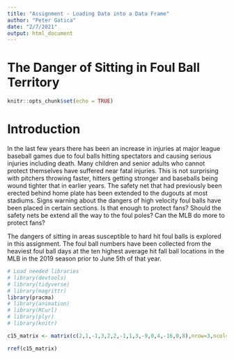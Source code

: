 ```yaml
---
title: "Assignment - Loading Data into a Data Frame"
author: "Peter Gatica"
date: "2/7/2021"
output: html_document
---
```

# The Danger of Sitting in Foul Ball Territory
```r
knitr::opts_chunk$set(echo = TRUE)
```

# Introduction

  In the last few years there has been an increase in injuries at major league baseball games due to foul balls hitting spectators and causing serious injuries including death.  Many children and senior adults who cannot protect themselves have suffered near fatal injuries. This is not surprising with pitchers throwing faster, hitters getting stronger and baseballs being wound tighter that in earlier years.  The safety net that had previously been erected behind home plate has been extended to the dugouts at most stadiums.  Signs warning about the dangers of high velocity foul balls have been placed in certain sections.  Is that enough to protect fans?  Should the safety nets be extend all the way to the foul poles?  Can the MLB do more to protect fans?

  The dangers of sitting in areas susceptible to hard hit foul balls is explored in this assignment.  The foul ball numbers have been collected from the heaviest foul ball days at the ten highest average hit fall ball locations in the MLB in the 2019 season prior to June 5th of that year.
  

```r
# Load needed libraries
# library(devtools)
# library(tidyverse)
# library(magrittr)
library(pracma)
# library(animation)
# library(RCurl)
# library(plyr)
# library(knitr)
```

```r
c15_matrix <- matrix(c(2,1,-1,3,2,2,-1,1,3,-9,0,4,-16,0,8),nrow=3,ncol=5)

rref(c15_matrix)
```
